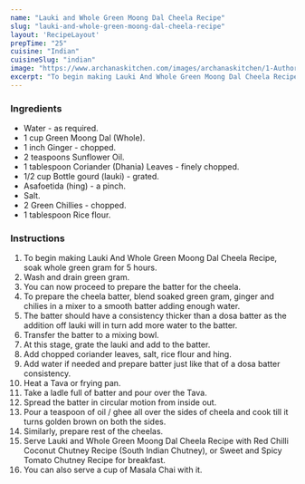 ---
name: "Lauki and Whole Green Moong Dal Cheela Recipe"
slug: "lauki-and-whole-green-moong-dal-cheela-recipe"
layout: 'RecipeLayout'
prepTime: "25"
cuisine: "Indian"
cuisineSlug: "indian"
image: "https://www.archanaskitchen.com/images/archanaskitchen/1-Author/Preeti_Tamilarasan/Lauki_Cheela_Recipe.jpg"
excerpt: "To begin making Lauki And Whole Green Moong Dal Cheela Recipe, soak whole green gram for 5 hours"
---

### Ingredients

- Water - as required.
- 1 cup Green Moong Dal (Whole).
- 1 inch Ginger - chopped.
- 2 teaspoons Sunflower Oil.
- 1 tablespoon Coriander (Dhania) Leaves - finely chopped.
- 1/2 cup Bottle gourd (lauki) - grated.
- Asafoetida (hing) - a pinch.
- Salt.
- 2 Green Chillies - chopped.
- 1 tablespoon Rice flour.

### Instructions

1. To begin making Lauki And Whole Green Moong Dal Cheela Recipe, soak whole green gram for 5 hours.
1. Wash and drain green gram.
1. You can now proceed to prepare the batter for the cheela.
1. To prepare the cheela batter, blend soaked green gram, ginger and chilies in a mixer to a smooth batter adding enough water.
1. The batter should have a consistency thicker than a dosa batter as the addition off lauki will in turn add more water to the batter.
1. Transfer the batter to a mixing bowl.
1. At this stage, grate the lauki and add to the batter.
1. Add chopped coriander leaves, salt, rice flour and hing.
1. Add water if needed and prepare batter just like that of a dosa batter consistency.
1. Heat a Tava or frying pan.
1. Take a ladle full of batter and pour over the Tava.
1. Spread the batter in circular motion from inside out.
1. Pour a teaspoon of oil / ghee all over the sides of cheela and cook till it turns golden brown on both the sides.
1. Similarly, prepare rest of the cheelas.
1. Serve Lauki and Whole Green Moong Dal Cheela Recipe with Red Chilli Coconut Chutney Recipe (South Indian Chutney), or Sweet and Spicy Tomato Chutney Recipe for breakfast.
1. You can also serve a cup of Masala Chai with it.
